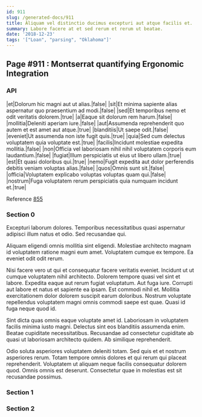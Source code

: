 ```yaml
---
id: 911
slug: /generated-docs/911
title: Aliquam vel distinctio ducimus excepturi aut atque facilis et.
summary: Labore facere at et sed rerum et rerum ut beatae.
date: '2018-12-23'
tags: '["Loan", "parsing", "Oklahoma"]'
---
```


## Page #911 : Montserrat quantifying Ergonomic Integration
### API

|et|Dolorum hic magni aut ut alias.|false|
|sit|Et minima sapiente alias aspernatur quo praesentium ad modi.|false|
|sed|Et temporibus nemo et odit veritatis dolorem.|true|
|a|Eaque sit dolorum rem harum.|false|
|mollitia|Deleniti aperiam iure.|false|
|aut|Assumenda reprehenderit quo autem et est amet aut atque.|true|
|blanditiis|Ut saepe odit.|false|
|eveniet|Ut assumenda non iste fugit quis.|true|
|quia|Sed cum delectus voluptatem quia voluptate est.|true|
|facilis|Incidunt molestiae expedita mollitia.|false|
|non|Officia vel laboriosam nihil nihil voluptatem corporis eum laudantium.|false|
|fugiat|Illum perspiciatis ut eius ut libero ullam.|true|
|est|Et quasi doloribus qui.|true|
|nemo|Fugit expedita aut dolor perferendis debitis veniam voluptas alias.|false|
|quos|Omnis sunt sit.|false|
|officia|Voluptatem explicabo voluptas voluptas quam qui.|false|
|nostrum|Fuga voluptatem rerum perspiciatis quia numquam incidunt et.|true|

Reference [855](/855)


### Section 0
Excepturi laborum dolores. Temporibus necessitatibus quasi aspernatur adipisci illum natus et odio. Sed recusandae qui.
 Aliquam eligendi omnis mollitia sint eligendi. Molestiae architecto magnam id voluptatem ratione magni eum amet. Voluptatem cumque ex tempore. Ea eveniet odit odit rerum.
 Nisi facere vero ut qui et consequatur facere veritatis eveniet. Incidunt ut ut cumque voluptatem nihil architecto. Dolorem tempore quasi vel sint et labore. Expedita eaque aut rerum fugiat voluptatum. Aut fuga iure. Corrupti aut labore et natus et sapiente ea ipsam.
Est commodi nihil et. Mollitia exercitationem dolor dolorem suscipit earum doloribus. Nostrum voluptate repellendus voluptatem magni omnis commodi saepe est quae. Quasi id fuga neque quod id.
 Sint dicta quas omnis eaque voluptate amet id. Laboriosam in voluptatem facilis minima iusto magni. Delectus sint eos blanditiis assumenda enim. Beatae cupiditate necessitatibus. Recusandae ad consectetur cupiditate ab quasi ut laboriosam architecto quidem. Ab similique reprehenderit.
 Odio soluta asperiores voluptatem deleniti totam. Sed quis et et nostrum asperiores rerum. Totam tempore omnis dolores et qui rerum qui placeat reprehenderit. Voluptatem ut aliquam neque facilis consequatur dolorem quod. Omnis omnis est deserunt. Consectetur quae in molestias est sit recusandae possimus.
### Section 1

### Section 2

